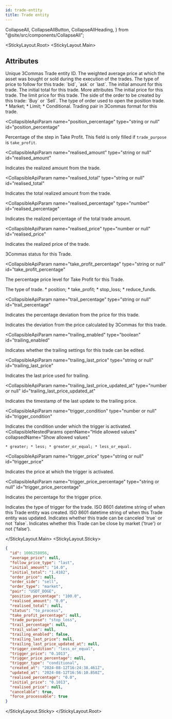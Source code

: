 ```yaml
---
id: trade-entity
title: Trade entity
---
```


  CollapseAll,
  CollapseAllButton,
  CollapseAllHeading,
} from "@site/src/components/CollapseAll";

<StickyLayout.Root>
<StickyLayout.Main>

## Attributes

<ApiParam name="id" type="integer" id="id">
  Unique 3Commas Trade entity ID.
</ApiParam>

<ApiParam name="average_price" type="string or null" id="average_price">
  The weighted average price at which the asset was bought or sold during the
  execution of the trades.
</ApiParam>

<ApiParam name="follow_price_type" type="string" id="follow_price_type">
  The type of price to follow for this trade: `bid`, `ask` or `last`.
</ApiParam>

<ApiParam name="initial_amount" type="string" id="initial_amount">
  The initial amount for this trade.
</ApiParam>

<ApiParam name="initial_total" type="string" id="initial_total">
  The initial total for this trade.
</ApiParam>

<CollapseAll>
<CollapseAllHeading> More attributes <CollapseAllButton /> </CollapseAllHeading>

<CollapsibleApiParam name="initial_price" type="number" id="initial_price">
  The initial price for this trade.
</CollapsibleApiParam>

<CollapsibleApiParam name="order_price" type="string or null" id="order_price">
  The limit price for this trade.
</CollapsibleApiParam>

<CollapsibleApiParam name="order_side" type="string" id="order_side">
  The side of the order to be created by this trade: `Buy` or `Sell`.
</CollapsibleApiParam>

<CollapsibleApiParam name="order_type" type="string" id="order_type">
  The type of order used to open the position trade.
  <CollapsibleNestedParams
    openName="Hide allowed values"
    collapsedName="Show allowed values"
  >
    * Market; * Limit; * Conditional.
  </CollapsibleNestedParams>
</CollapsibleApiParam>

<CollapsibleApiParam name="pair" type="string" id="pair">
  Trading pair in 3Commas format for this trade.
</CollapsibleApiParam>

<CollapsibleApiParam
  name="position_percentage"
  type="string or null"
  id="position_percentage"
>
  Percentage of the step in Take Profit. This field is only filled if
  `trade_purpose` is `take_profit`.
</CollapsibleApiParam>

<CollapsibleApiParam
  name="realised_amount"
  type="string or null"
  id="realised_amount"
>
  Indicates the realized amount from the trade.
</CollapsibleApiParam>

<CollapsibleApiParam
  name="realised_total"
  type="string or null"
  id="realised_total"
>
  Indicates the total realized amount from the trade.
</CollapsibleApiParam>

<CollapsibleApiParam
  name="realised_percentage"
  type="number"
  id="realised_percentage"
>
  Indicates the realized percentage of the total trade amount.
</CollapsibleApiParam>

<CollapsibleApiParam
  name="realised_price"
  type="number or null"
  id="realised_price"
>
  Indicates the realized price of the trade.
</CollapsibleApiParam>

<CollapsibleApiParam name="status" type="string" id="status">
  3Commas status for this Trade.
</CollapsibleApiParam>

<CollapsibleApiParam
  name="take_profit_percentage"
  type="string or null"
  id="take_profit_percentage"
>
  The percentage price level for Take Profit for this Trade.
</CollapsibleApiParam>

<CollapsibleApiParam name="trade_purpose" type="string" id="trade_purpose">
  The type of trade.
  <CollapsibleNestedParams
    openName="Hide allowed values"
    collapsedName="Show allowed values"
  >
    * position; * take_profit; * stop_loss; * reduce_funds.
  </CollapsibleNestedParams>
</CollapsibleApiParam>

<CollapsibleApiParam
  name="trail_percentage"
  type="string or null"
  id="trail_percentage"
>
  Indicates the percentage deviation from the price for this trade.
</CollapsibleApiParam>

<CollapsibleApiParam name="trail_value" type="string or null" id="trail_value">
  Indicates the deviation from the price calculated by 3Commas for this trade.
</CollapsibleApiParam>

<CollapsibleApiParam
  name="trailing_enabled"
  type="boolean"
  id="trailing_enabled"
>
  Indicates whether the trailing settings for this trade can be edited.
</CollapsibleApiParam>

<CollapsibleApiParam
  name="trailing_last_price"
  type="string or null"
  id="trailing_last_price"
>
  Indicates the last price used for trailing.
</CollapsibleApiParam>

<CollapsibleApiParam
  name="trailing_last_price_updated_at"
  type="number or null"
  id="trailing_last_price_updated_at"
>
  Indicates the timestamp of the last update to the trailing price.
</CollapsibleApiParam>

<CollapsibleApiParam
  name="trigger_condition"
  type="number or null"
  id="trigger_condition"
>
  Indicates the condition under which the trigger is activated.
  <CollapsibleNestedParams
    openName="Hide allowed values"
    collapsedName="Show allowed values"
  >
    * greater; * less; * greater_or_equal; * less_or_equal.
  </CollapsibleNestedParams>
</CollapsibleApiParam>

<CollapsibleApiParam
  name="trigger_price"
  type="string or null"
  id="trigger_price"
>
  Indicates the price at which the trigger is activated.
</CollapsibleApiParam>

<CollapsibleApiParam
  name="trigger_price_percentage"
  type="string or null"
  id="trigger_price_percentage"
>
  Indicates the percentage for the trigger price.
</CollapsibleApiParam>

<CollapsibleApiParam name="trigger_type" type="string" id="trigger_type">
  Indicates the type of trigger for the trade.
</CollapsibleApiParam>

<CollapsibleApiParam name="created_at" type="string" id="created_at">
  ISO 8601 datetime string of when this Trade entity was created.
</CollapsibleApiParam>

<CollapsibleApiParam name="updated_at" type="string" id="updated_at">
  ISO 8601 datetime string of when this Trade entity was updated.
</CollapsibleApiParam>

<CollapsibleApiParam name="cancelable" type="boolean" id="cancelable">
  Indicates whether this trade can be canceled `true` or not `false`.
</CollapsibleApiParam>

<CollapsibleApiParam name='force_processable' type='boolean' id="force_processable">
   Indicates whether this Trade can be close by market ('true') or not ('false').
</CollapsibleApiParam>
</CollapseAll>

</StickyLayout.Main>
<StickyLayout.Sticky>
```json title="Trade entity"
{
  "id": 1006258056,
  "average_price": null,
  "follow_price_type": "last",
  "initial_amount": "14.0",
  "initial_total": "1.4182",
  "order_price": null,
  "order_side": "sell",
  "order_type": "market",
  "pair": "USDT_DOGE",
  "position_percentage": "100.0",
  "realised_amount": "0.0",
  "realised_total": null,
  "status": "to_process",
  "take_profit_percentage": null,
  "trade_purpose": "stop_loss",
  "trail_percentage": null,
  "trail_value": null,
  "trailing_enabled": false,
  "trailing_last_price": null,
  "trailing_last_price_updated_at": null,
  "trigger_condition": "less_or_equal",
  "trigger_price": "0.1013",
  "trigger_price_percentage": null,
  "trigger_type": "conditional",
  "created_at": "2024-08-12T16:24:38.461Z",
  "updated_at": "2024-08-12T16:56:10.850Z",
  "realised_percentage": "0.0",
  "initial_price": "0.1013",
  "realised_price": null,
  "cancelable": true,
  "force_processable": true
}
``` 
   </StickyLayout.Sticky>
</StickyLayout.Root>
